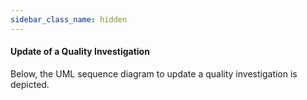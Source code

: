 ```yaml
---
sidebar_class_name: hidden
---
```


#### Update of a Quality Investigation 

Below, the UML sequence diagram to update a quality investigation is depicted.

<!--
@startuml

autonumber "<B>[00]"
autoactivate on

box "Sender"
participant "Some (Traceability) App" as TraceApp1 order 0
participant "Notification EDC Adapter" as NAdapter order 1
rnote right NAdapter
Not mandatory as the interaction
with the EDC can be implemented
also in the (Traceability) App.

However, a similar functionality
(e.g., fetch catalog)
- as shown below - must be
provided.
end rnote
participant "EDC" as SEDC order 2
end box
participant "Discovery Service" as SD order 3
box "Receiver"
participant "EDC" as REDC order 4
participant "Some (Traceability) App" as TraceApp2 order 5
end box
TraceApp2 -> REDC: Create EDC Asset for \n"Quality Investigation Update"\nwith ""DataAddress"" as ""HTTP POST"" endpoint
return OK
TraceApp1 -> TraceApp1: Change Notification\n(e.g., Status according Status Model)
deactivate TraceApp1
TraceApp1 -> SD: Resolve EDC Endpoint
rnote right TraceApp1
BPN of supply chain partner (as given in existing notification)
end rnote
return OK
TraceApp1 -> NAdapter: Send Notification **Update**
rnote right TraceApp1
Payload as described above.
end rnote
NAdapter -> SEDC: Fetch Catalog
SEDC <-[dotted]-> REDC: Fetch Catalog
NAdapter -> NAdapter: Find and Select Contract
rnote right NAdapter
Find the correct contract offer with:

"asset:prop:notificationtype": "qualityinvestigation",
"asset:prop:notificationmethod": "update"
end rnote
deactivate NAdapter
NAdapter -> SEDC: Intiatiate Contract Negotiation
SEDC <-[dotted]-> REDC: Contract Negotiation
NAdapter -> SEDC: Inititate Data Transfer
SEDC <-[dotted]-> REDC: Establish Channel
NAdapter -> SEDC: POST /public/...
rnote right NAdapter
Payload as described above.
end rnote
SEDC -> REDC: POST /public/...
rnote right SEDC
Payload as described above.
end rnote
REDC -> TraceApp2: POST /notifications/qualityinvestigations/update
rnote right REDC
Payload as described above.
end rnote
rnote right REDC
The http path depends on the DataAddress
in the EDC Data Asset. Thus, it depends on the
(Trace) app.
end rnote
TraceApp2 -[dotted]->REDC: ""200"" OK
REDC -[dotted]-> SEDC: ""200"" OK
SEDC -[dotted]-> NAdapter: ""200"" OK
NAdapter -[dotted]-> TraceApp1: ""200"" OK
@enduml
-->
